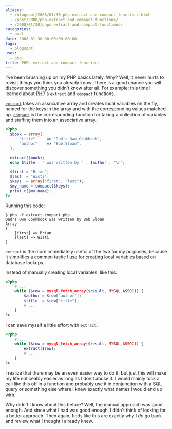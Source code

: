 ```yaml
---
aliases:
  - /blogspot/2008/01/30_php-extract-and-compact-functions.html
  - /post/2008/php-extract-and-compact-functions/
  - /2008/01/30/phps-extract-and-compact-functions/
categories:
  - post
date: 2008-01-30 00:00:00-08:00
tags:
  - blogspot
uses:
  - php
title: PHPs extract and compact functions
---
```


[PHP]: http://php.net

I've been brushing up on my PHP basics lately. Why? Well, it never hurts to 
revisit things you think you already know. There is a good chance you will
discover something you didn't know after all. For example: this time I
learned about [PHP][]'s `extract` and `compact` functions.

[`extract`]: http://us3.php.net/manual/en/function.extract.php
[`compact`]: http://us3.php.net/manual/en/function.compact.php

[`extract`][] takes an associative array and creates local variables on the
fly, named for the keys in the array and with the corresponding values
matched up. [`compact`][] is the corresponding function for taking a
collection of variables and stuffing them into an associative array.

```php
<?php
  $book = array(
      "title"     => "Dad's Own Cookbook",
      "author"    => "Bob Sloan",
  );

  extract($book);
  echo $title . " was written by " . $author . "\n";

  $first = "Brian";
  $last  = "Wisti";
  $keys  = array("first", "last");
  $my_name = compact($keys);
  print_r($my_name);
?>
```

Running this code:

```
$ php -f extract-compact.php
Dad's Own Cookbook was written by Bob Sloan
Array
(
    [first] => Brian
    [last] => Wisti
)
```

`extract` is the more immediately useful of the two for my purposes, because
it simplifies a common tactic I use for creating local variables based on 
database lookups.

Instead of manually creating local variables, like this:

```php
<?php
    # ...
    while ($row = mysql_fetch_array($result, MYSQL_ASSOC)) {
        $author = $row["author"];
        $title  = $row["title"];
        # ...
    }
?>
```

I can save myself a little effort with `extract`.

```php
<?php
    # ...
    while ($row = mysql_fetch_array($result, MYSQL_ASSOC)) {
        extract($row);
        # ...
    }
?>
```

I realize that there may be an even easier way to do it, but just this will
make my life noticeably easier as long as I don't abuse it. I would mainly
tuck a call like this off in a function and probably use it in conjunction with
a SQL query or something else where I knew exactly what names I would end up with.

Why didn't I know about this before? Well, the manual approach was good enough.
And since what I had was good enough, I didn't think of looking for a better 
approach. Then again, finds like this are exactly why I *do* go back and review
what I thought I already knew.
